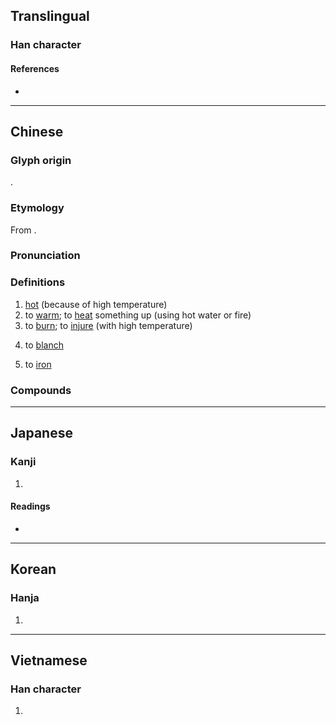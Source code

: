 {{also|烫}}
{{character info/new}}
==Translingual==

===Han character===
{{Han char|rn=86|rad=火|as=12|sn=16|four=36809|canj=EHF|ids=⿱湯火}}

====References====
* {{Han ref|kx=0684.010|dkj=19435|dj=1096.040|hdz=32238.030|uh=71D9|ud=29145|bh=BF53|bd=48979}}

----

==Chinese==
{{zh-forms|s=烫}}

===Glyph origin===
{{Han etym}}
{{Han compound|湯|火|ls=psc|c1=p|c2=s}}.

===Etymology===
From {{och-l|湯|hot water}}.

===Pronunciation===
{{zh-pron
|m=tàng
|c=tong3
|h=pfs=
|md=táung/táuk/tâung
|md_note=táung, táuk - to put into boiling water, to scald; tâung - to heat up, to warm
|mn=thǹg/thòng
|mn_note=thǹg - vernacular; thòng - literary
|w=2thaan
|oc=y
|cat=a,v
}}

===Definitions===
{{zh-hanzi}}

# [[hot]] (because of high temperature)
# to [[warm]]; to [[heat]] something up (using hot water or fire)
# to [[burn]]; to [[injure]] (with high temperature)
# {{lb|zh|cooking}} to [[blanch]]
# {{lb|zh|chiefly|Cantonese}} to [[iron]]
#: {{zh-x|燙 恤衫|to '''iron''' a shirt|C}}

===Compounds===
{{zh-der|光燙|冷燙|洗燙|滾燙|火燙|燙傷|燙手|燙手山芋|燙花|燙蠟|燙酒|燙金|燙馬|燙髮|燙麵|發燙|電燙|燙衫}}

----

==Japanese==

===Kanji===
{{ja-kanji|grade=|rs=火12}}

# {{defn|lang=ja|sort=火12}}

====Readings====
* {{ja-readings|on=[[とう]] (tō), [[どう]] (dō)|kun=[[あたためる]] (atatameru)}}

----

==Korean==

===Hanja===
{{ko-hanja|hangeul=탕|eumhun=|rv=tang|mr=t'ang|y=thang}}

# {{defn|lang=ko|sort=火12}}

----

==Vietnamese==

===Han character===
{{vi-hantu|[[năng]], [[nãng]], [[nắng]]|rs=火12}}

# {{defn|lang=vi|sort=火12}}